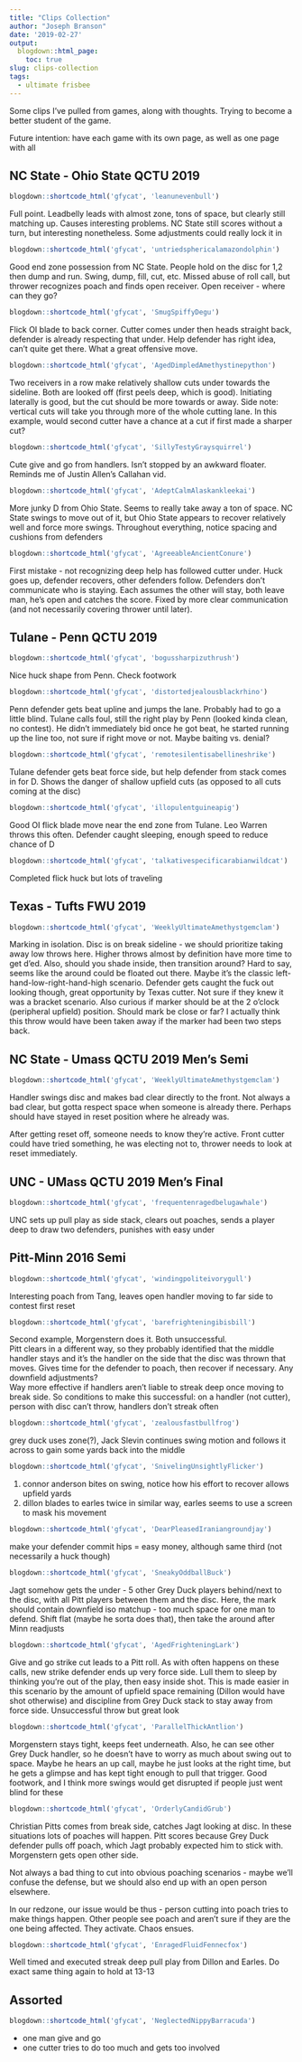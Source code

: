 ```yaml
---
title: "Clips Collection"
author: "Joseph Branson"
date: '2019-02-27'
output:
  blogdown::html_page:
    toc: true
slug: clips-collection
tags:
  - ultimate frisbee
---
```


Some clips I've pulled from games, along with thoughts. Trying to become a better student of the game.

Future intention: have each game with its own page, as well as one page with all

## NC State - Ohio State QCTU 2019
```r
blogdown::shortcode_html('gfycat', 'leanunevenbull')
```
Full point. Leadbelly leads with almost zone, tons of space, but clearly still matching up. Causes interesting problems. NC State still scores without a turn, but interesting nonetheless. Some adjustments could really lock it in  

```r
blogdown::shortcode_html('gfycat', 'untriedsphericalamazondolphin')
```
Good end zone possession from NC State. People hold on the disc for 1,2 then dump and run. Swing, dump, fill, cut, etc. Missed abuse of roll call, but thrower recognizes poach and finds open receiver. Open receiver - where can they go?  

```r
blogdown::shortcode_html('gfycat', 'SmugSpiffyDegu')
```
Flick OI blade to back corner. Cutter comes under then heads straight back, defender is already respecting that under. Help defender has right idea, can’t quite get there. What a great offensive move.  

```r
blogdown::shortcode_html('gfycat', 'AgedDimpledAmethystinepython')
```
Two receivers in a row make relatively shallow cuts under towards the sideline. Both are looked off (first peels deep, which is good). Initiating laterally is good, but the cut should be more towards or away. Side note: vertical cuts will take you through more of the whole cutting lane. In this example, would second cutter have a chance at a cut if first made a sharper cut?  

```r
blogdown::shortcode_html('gfycat', 'SillyTestyGraysquirrel')
```
Cute give and go from handlers. Isn’t stopped by an awkward floater. Reminds me of Justin Allen’s Callahan vid.  

```r
blogdown::shortcode_html('gfycat', 'AdeptCalmAlaskankleekai')
```
More junky D from Ohio State. Seems to really take away a ton of space. NC State swings to move out of it, but Ohio State appears to recover relatively well and force more swings. Throughout everything, notice spacing and cushions from defenders  


```r
blogdown::shortcode_html('gfycat', 'AgreeableAncientConure')
```
First mistake - not recognizing deep help has followed cutter under. Huck goes up, defender recovers, other defenders follow. Defenders don’t communicate who is staying. Each assumes the other will stay, both leave man, he’s open and catches the score. Fixed by more clear communication (and not necessarily covering thrower until later).  



## Tulane - Penn QCTU 2019
```r
blogdown::shortcode_html('gfycat', 'bogussharpizuthrush')
```
Nice huck shape from Penn. Check footwork

```r
blogdown::shortcode_html('gfycat', 'distortedjealousblackrhino')
```
Penn defender gets beat upline and jumps the lane. Probably had to go a little blind. Tulane calls foul, still the right play by Penn (looked kinda clean, no contest). He didn’t immediately bid once he got beat, he started running up the line too, not sure if right move or not. Maybe baiting vs. denial?

```r
blogdown::shortcode_html('gfycat', 'remotesilentisabellineshrike')
```
Tulane defender gets beat force side, but help defender from stack comes in for D. Shows the danger of shallow upfield cuts (as opposed to all cuts coming at the disc)

```r
blogdown::shortcode_html('gfycat', 'illopulentguineapig')
```
Good OI flick blade move near the end zone from Tulane. Leo Warren throws this often. Defender caught sleeping, enough speed to reduce chance of D

```r
blogdown::shortcode_html('gfycat', 'talkativespecificarabianwildcat')
```
Completed flick huck but lots of traveling 




## Texas - Tufts FWU 2019
```r
blogdown::shortcode_html('gfycat', 'WeeklyUltimateAmethystgemclam')
```
Marking in isolation. Disc is on break sideline - we should prioritize taking away low throws here. Higher throws almost by definition have more time to get d’ed. Also, should you shade inside, then transition around? Hard to say, seems like the around could be floated out there. 
Maybe it’s the classic left-hand-low-right-hand-high scenario. Defender gets caught the fuck out looking though, great opportunity by Texas cutter. Not sure if they knew it was a bracket scenario. Also curious if marker should be at the 2 o’clock (peripheral upfield) position. 
Should mark be close or far? I actually think this throw would have been taken away if the marker had been two steps back.


## NC State - Umass QCTU 2019 Men’s Semi
```r
blogdown::shortcode_html('gfycat', 'WeeklyUltimateAmethystgemclam')
```
Handler swings disc and makes bad clear directly to the front. Not always a bad clear, but gotta respect space when someone is already there. Perhaps should have stayed in reset position where he already was.

After getting reset off, someone needs to know they’re active. Front cutter could have tried something, he was electing not to, thrower needs to look at reset immediately. 


## UNC - UMass QCTU 2019 Men’s Final
```r
blogdown::shortcode_html('gfycat', 'frequentenragedbelugawhale')
```
UNC sets up pull play as side stack, clears out poaches, sends a player deep to draw two defenders, punishes with easy under


## Pitt-Minn 2016 Semi
```r
blogdown::shortcode_html('gfycat', 'windingpoliteivorygull')
```
Interesting poach from Tang, leaves open handler moving to far side to contest first reset

```r
blogdown::shortcode_html('gfycat', 'barefrighteningibisbill')
```
Second example, Morgenstern does it. Both unsuccessful.  
Pitt clears in a different way, so they probably identified that the middle handler stays and it’s the handler on the side that the disc was thrown that moves. Gives time for the defender to poach, then recover if necessary. Any downfield adjustments?  
Way more effective if handlers aren’t liable to streak deep once moving to break side. So conditions to make this successful: on a handler (not cutter), person with disc can’t throw, handlers don’t streak often  

```r
blogdown::shortcode_html('gfycat', 'zealousfastbullfrog')
```
grey duck uses zone(?), Jack Slevin continues swing motion and follows it across to gain some yards back into the middle  

```r
blogdown::shortcode_html('gfycat', 'SnivelingUnsightlyFlicker')
```
1. connor anderson bites on swing, notice how his effort to recover allows upfield yards  
2. dillon blades to earles twice in similar way, earles seems to use a screen to mask his movement  

```r
blogdown::shortcode_html('gfycat', 'DearPleasedIraniangroundjay')
```
make your defender commit hips = easy money, although same third (not necessarily a huck though)  

```r
blogdown::shortcode_html('gfycat', 'SneakyOddballBuck')
```
Jagt somehow gets the under - 5 other Grey Duck players behind/next to the disc, with all Pitt players between them and the disc. Here, the mark should contain downfield iso matchup - too much space for one man to defend. Shift flat (maybe he sorta does that), then take the around after Minn readjusts  

```r
blogdown::shortcode_html('gfycat', 'AgedFrighteningLark')
```
Give and go strike cut leads to a Pitt roll. As with often happens on these calls, new strike defender ends up very force side. Lull them to sleep by thinking you’re out of the play, then easy inside shot. This is made easier in this scenario by the amount of upfield space remaining (Dillon would have shot otherwise) and discipline from Grey Duck stack to stay away from force side. Unsuccessful throw but great look  

```r
blogdown::shortcode_html('gfycat', 'ParallelThickAntlion')
```
Morgenstern stays tight, keeps feet underneath. Also, he can see other Grey Duck handler, so he doesn’t have to worry as much about swing out to space. Maybe he hears an up call, maybe he just looks at the right time, but he gets a glimpse and has kept tight enough to pull that trigger. Good footwork, and I think more swings would get disrupted if people just went blind for these  

```r
blogdown::shortcode_html('gfycat', 'OrderlyCandidGrub')
```
Christian Pitts comes from break side, catches Jagt looking at disc. In these situations lots of poaches will happen. Pitt scores because Grey Duck defender pulls off poach, which Jagt probably expected him to stick with. Morgenstern gets open other side. 

Not always a bad thing to cut into obvious poaching scenarios - maybe we’ll confuse the defense, but we should also end up with an open person elsewhere. 

In our redzone, our issue would be thus - person cutting into poach tries to make things happen. Other people see poach and aren’t sure if they are the one being affected. They activate. Chaos ensues.  

```r
blogdown::shortcode_html('gfycat', 'EnragedFluidFennecfox')
```
Well timed and executed streak deep pull play from Dillon and Earles. Do exact same thing again to hold at 13-13  


## Assorted
```r
blogdown::shortcode_html('gfycat', 'NeglectedNippyBarracuda')
```
- one man give and go  
- one cutter tries to do too much and gets too involved
